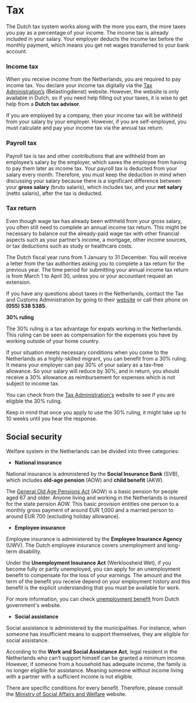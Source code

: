 # Tax
The Dutch tax system works along with the more you earn, the more taxes you pay as a percentage of your income. The income tax is already included in your salary. Your employer deducts the income tax before the monthly payment, which means you get net wages transferred to your bank account. 

### Income tax
When you receive income from the Netherlands, you are required to pay income tax. You declare your income tax digitally via the [Tax Administration’s](https://www.belastingdienst.nl/wps/wcm/connect/nl/home/home) (Belastingdienst) website. However, the website is only available in Dutch, so if you need help filling out your taxes, it is wise to get help from a **Dutch tax advisor**.

If you are employed by a company, then your income tax will be withheld from your salary by your employer. However, if you are self-employed, you must calculate and pay your income tax via the annual tax return.

### Payroll tax
Payroll tax is tax and other contributions that are withheld from an employee’s salary by the employer, which saves the employee from having to pay them later as income tax. Your payroll tax is deducted from your salary every month. Therefore, you must keep the deduction in mind when discussing your salary because there is a significant difference between your **gross salary** (bruto salaris), which includes tax, and your **net salary** (netto salaris), after the tax is deducted.

### Tax return
Even though wage tax has already been withheld from your gross salary, you often still need to complete an annual income tax return. This might be necessary to balance out the already-paid wage tax with other financial aspects such as your partner’s income, a mortgage, other income sources, or tax deductions such as study or healthcare costs.   

The Dutch fiscal year runs from 1 January to 31 December. You will receive a letter from the tax authorities asking you to complete a tax return for the previous year. The time period for submitting your annual income tax return is from March 1 to April 30, unless you or your accountant request an extension. 

If you have any questions about taxes in the Netherlands, contact the Tax and Customs Administration by going to their [website](www.belastingdienst.nl) or call their phone on **(055) 538 5385**.

**30% ruling**

The 30% ruling is a tax advantage for expats working in the Netherlands. This ruling can be seen as compensation for the expenses you have by working outside of your home country.

If your situation meets necessary conditions when you come to the Netherlands as a highly-skilled migrant, you can benefit from a 30% ruling. It means your employer can pay 30% of your salary as a tax-free allowance. So your salary will reduce by 30%, and in return, you should receive a 30% allowance as reimbursement for expenses which is not subject to income tax.

You can check from the [Tax Administration's](https://www.belastingdienst.nl/wps/wcm/connect/en/individuals/content/coming-to-work-in-the-netherlands-30-percent-facility) website to see if you are eligible the 30% ruling. 

<callout>
  Keep in mind that once you apply to use the 30% ruling, it might take up to 10 weeks until you hear the response. 
</callout>

## Social security 
Welfare system in the Netherlands can be divided into three categories:

- **National insurance**

National insurance is administered by the **Social Insurance Bank** (SVB), which includes **old-age pension** (AOW) and **child benefit** (AKW).

The [General Old Age Pensions Act](https://www.belastingdienst.nl/wps/wcm/connect/bldcontenten/belastingdienst/business/payroll_taxes/you_are_not_established_in_the_netherlands_are_you_required_to_withhold_payroll_taxes/when_you_are_going_to_withhold_payroll_taxes/pension_schemes/) (AOW) is a basic pension for people aged 67 and older. Anyone living and working in the Netherlands is insured for the state pension AOW. This basic provision entitles one person to a monthly gross payment of around EUR 1,000 and a married person to around EUR 700 (excluding holiday allowance).

- **Employee insurance**

Employee insurance is administered by the **Employee Insurance Agency** (UWV). The Dutch employee insurance covers unemployment and long-term disability.

Under the **Unemployment Insurance Act** (Werkloosheid Wet), if you become fully or partly unemployed, you can apply for an unemployment benefit to compensate for the loss of your earnings. The amount and the term of the benefit you receive depend on your employment history and this benefit is the explicit understanding that you must be available for work. 

For more information, you can check [unemployment benefit](https://www.government.nl/topics/unemployment/unemployment-benefit-ww/claiming-unemployment-benefit-ww-uitkering) from Dutch government's website. 

- **Social assistance**

Social assistance is administered by the municipalities. For instance, when someone has insufficient means to support themselves, they are eligible for social assistance.

According to the **Work and Social Assistance Act**, legal resident in the Netherlands who can’t support himself can be granted a minimum income. However, if someone from a household has adequate income, the family is no longer eligible for assistance. Meaning someone without income living with a partner with a sufficient income is not eligible.

There are specific conditions for every benefit. Therefore, please consult the [Ministry of Social Affairs and Welfare](https://www.rijksoverheid.nl/ministeries/ministerie-van-sociale-zaken-en-werkgelegenheid/?utm_campaign=szw.nl&utm_source=szw.nl&utm_medium=redirect) website.